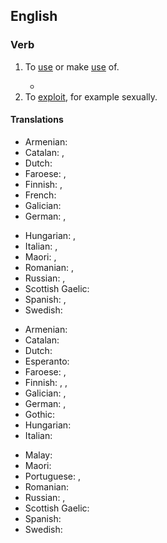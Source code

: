 {{merge|take advantage}}
==English==

===Verb===
{{en-verb|take<,,took,taken> advantage of|head=[[take advantage]] [[of]]}}

# To [[use#verb|use]] or make [[use#noun|use]] of.
#: {{ux|en|He '''took advantage of''' the swimming pool every day of his visit.}}
#* {{RQ:Cleland Fanny Hill|passage=But now this visit of my soft warm hand in those so sensible parts had put every thing into such ungovernable fury that, disdaining all further preluding, and '''taking advantage of''' my commodious posture, he made the storm fall where I scarce patiently expected, and where he was sure to lay it}}
# To [[exploit#Verb|exploit]], for example sexually.
#: {{ux|en|She '''took advantage of''' his desperation.}}
#: {{ux|en|He toyed with her emotions just to get her in bed. He '''took advantage of''' her.}}

====Translations====
{{trans-top|make use of}}
* Armenian: {{t+|hy|օգտվել}}
* Catalan: {{t+|ca|aprofitar}}, {{t|ca|[[aprofitar]]-[[se]]}}
* Dutch: {{t|nl|gebruik maken van}}
* Faroese: {{t|fo|nýta}}, {{t|fo|gagnnýta}}
* Finnish: {{t+|fi|käyttää}}, {{t+|fi|hyödyntää}}
* French: {{t|fr|[[profiter]] [[de]]}}
* Galician: {{t+|gl|aproveitar}}
* German: {{t+|de|nutzen}}, {{t|de|Gebrauch machen von}}
{{trans-mid}}
* Hungarian: {{t+|hu|kihasznál}}, {{t|hu|hasznát veszi}}
* Italian: {{t+|it|sfruttare}}, {{t+|it|approfittare}}
* Maori: {{t|mi|makihuhunu}}, {{t|mi|whakamahi}}
* Romanian: {{t|ro|a abuza de}}, {{t|ro|a exploata (o situație)}}
* Russian: {{t+|ru|воспо́льзоваться}}, {{t+|ru|испо́льзовать}} {{qualifier|transitive}}
* Scottish Gaelic: {{t|gd|gabh brath|alt=gabh brath air}}
* Spanish: {{t+|es|aprovecharse}}, {{t+|es|aprovechar}}
* Swedish: {{t|sv|dra nytta av}}
{{trans-bottom}}

{{trans-top|exploit}}
* Armenian: {{t+|hy|օգտվել}}
* Catalan: {{t|ca|[[aprofitar]]-[[se]]}}
* Dutch: {{t|nl|voordeel trekken uit}}
* Esperanto: {{t|eo|ekspluati}}
* Faroese: {{t|fo|gagnnýta}}, {{t|fo|nýta til fyrimunar fyri}}
* Finnish: {{t|fi|käyttää hyväksi}}, {{t+|fi|riistää}}, {{t+|fi|hyödyntää}}
* Galician: {{t+|gl|aproveitar}}, {{t|gl|abusar}}
* German: {{t+|de|ausnutzen}}, {{t|de|einen Vorteil ziehen aus}}
* Gothic: {{t|got|𐌱𐌹𐍆𐌰𐌹𐌷𐍉𐌽}}
* Hungarian: {{t+|hu|kihasznál}}
* Italian: {{t|it|avvantaggiarsi}}
{{trans-mid}}
* Malay: {{t|ms|mempergunakan}}
* Maori: {{t|mi|makihuhunu}}
* Portuguese: {{t|pt|tirar vantagem de}}, {{t+|pt|explorar}}
* Romanian: {{t+|ro|exploata}}
* Russian: {{t+|ru|эксплуати́ровать}}, {{t+|ru|воспользоваться|pf}}
* Scottish Gaelic: {{t|gd|gabh brath|alt=gabh brath air}}
* Spanish: {{t+|es|aprovecharse}}
* Swedish: {{t+|sv|utnyttja}}
{{trans-bottom}}